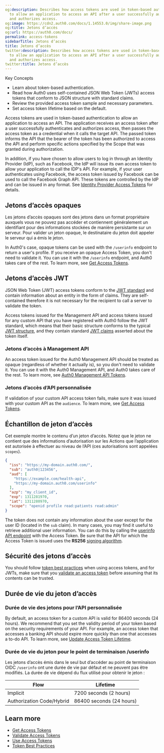```yaml
---
og:description: Describes how access tokens are used in token-based authentication
  to allow an application to access an API after a user successfully authenticates
  and authorizes access.
og:image: https://cdn2.auth0.com/docs/1.14553.0/img/share-image.png
og:title: Jetons d’accès
og:url: https://auth0.com/docs/
permalink: access-tokens
sidebarTitle: Jetons d’accès
title: Jetons d’accès
twitter:description: Describes how access tokens are used in token-based authentication
  to allow an application to access an API after a user successfully authenticates
  and authorizes access.
twitter:title: Jetons d’accès
---
```


<Card title="Overview">

Key Concepts

* Learn about token-based authentication.
* Read how Auth0 uses self-contained JSON Web Token (JWTs) access tokens that conform to JSON structure with standard claims.
* Review the provided access token sample and necessary parameters.
* Set access token lifetime based on the default.

</Card>

<Tooltip tip="Access Token: Authorization credential, in the form of an opaque string or JWT, used to access an API." cta="View Glossary" href="/docs/glossary?term=Access+tokens">Access tokens</Tooltip> are used in token-based authentication to allow an application to access an API. The application receives an access token after a user successfully authenticates and authorizes access, then passes the access token as a credential when it calls the target API. The passed token informs the API that the bearer of the token has been authorized to access the API and perform specific actions specified by the <Tooltip tip="Scope: Mechanism that determines actions applications can perform on a user's behalf with information previously created in an online resource." cta="View Glossary" href="/docs/glossary?term=Scope">Scope</Tooltip> that was granted during authorization.

In addition, if you have chosen to allow users to log in through an <Tooltip tip="Identity Provider (IdP): Service that stores and manages digital identities." cta="View Glossary" href="/docs/glossary?term=Identity+Provider+%28IdP%29">Identity Provider (IdP)</Tooltip>, such as Facebook, the <Tooltip tip="Identity Provider (IdP): Service that stores and manages digital identities." cta="View Glossary" href="/docs/glossary?term=IdP">IdP</Tooltip> will issue its own access token to allow your application to call the IDP's API. For example, if your user authenticates using Facebook, the access token issued by Facebook can be used to call the Facebook Graph API. These tokens are controlled by the IdP and can be issued in any format. See [Identity Provider Access Tokens](/docs/secure/tokens/access-tokens/identity-provider-access-tokens) for details.

## Jetons d’accès opaques

Les jetons d’accès opaques sont des jetons dans un format propriétaire auxquels vous ne pouvez pas accéder et contiennent généralement un identifiant pour des informations stockées de manière persistante sur un serveur. Pour valider un jeton opaque, le destinataire du jeton doit appeler le serveur qui a émis le jeton.

In Auth0's case, opaque tokens can be used with the `/userinfo` endpoint to return a user's profile. If you receive an opaque Access Token, you don't need to validate it. You can use it with the `/userinfo` endpoint, and Auth0 takes care of the rest. To learn more, see [Get Access Tokens](/docs/secure/tokens/access-tokens/get-access-tokens).

## Jetons d’accès JWT

<Tooltip tip="JSON Web Token (JWT): Standard ID Token format (and often Access Token format) used to represent claims securely between two parties." cta="View Glossary" href="/docs/glossary?term=JSON+Web+Token">JSON Web Token</Tooltip> (JWT) access tokens conform to the [JWT standard](https://tools.ietf.org/html/rfc7519) and contain information about an entity in the form of claims. They are self-contained therefore it is not necessary for the recipient to call a server to validate the token.

Access tokens issued for the <Tooltip tip="Management API: A product to allow customers to perform administrative tasks." cta="View Glossary" href="/docs/glossary?term=Management+API">Management API</Tooltip> and access tokens issued for any custom API that you have registered with Auth0 follow the JWT standard, which means that their basic structure conforms to the typical [JWT structure](/docs/secure/tokens/json-web-tokens/json-web-token-structure), and they contain standard [JWT claims](/docs/secure/tokens/json-web-tokens/json-web-token-claims) asserted about the token itself.

### Jetons d’accès à Management API

An access token issued for the Auth0 Management API should be treated as opaque (regardless of whether it actually is), so you don't need to validate it. You can use it with the Auth0 Management API, and Auth0 takes care of the rest. To learn more, see [Auth0 Management API Tokens](/docs/secure/tokens/access-tokens/management-api-access-tokens).

### Jetons d’accès d’API personnalisée

If validation of your custom API access token fails, make sure it was issued with your custom API as the `audience`. To learn more, see [Get Access Tokens](/docs/secure/tokens/access-tokens/get-access-tokens).

## Échantillon de jeton d’accès

Cet exemple montre le contenu d’un jeton d’accès. Notez que le jeton ne contient que des informations d’autorisation sur les Actions que l’application est autorisée à effectuer au niveau de l’API (ces autorisations sont appelées `scopes`).

```json lines
{
  "iss": "https://my-domain.auth0.com/",
  "sub": "auth0|123456",
  "aud": [
    "https://example.com/health-api",
    "https://my-domain.auth0.com/userinfo"
  ],
  "azp": "my_client_id",
  "exp": 1311281970,
  "iat": 1311280970,
  "scope": "openid profile read:patients read:admin"
}
```






The token does not contain any information about the user except for the user ID (located in the `sub` claim). In many cases, you may find it useful to retrieve additional user information. You can do this by calling the [userinfo API endpoint](https://auth0.com/docs/api/authentication#get-user-info) with the Access Token. Be sure that the API for which the Access Token is issued uses the **RS256** [signing algorithm](/docs/get-started/applications/signing-algorithms).

## Sécurité des jetons d’accès

You should follow [token best practices](/docs/secure/tokens/token-best-practices) when using access tokens, and for JWTs, make sure that you [validate an access token](/docs/secure/tokens/access-tokens/validate-access-tokens) before assuming that its contents can be trusted.

## Durée de vie du jeton d’accès

### Durée de vie des jetons pour l’API personnalisée

By default, an access token for a custom API is valid for 86400 seconds (24 hours). We recommend that you set the validity period of your token based on the security requirements of your API. For example, an access token that accesses a banking API should expire more quickly than one that accesses a to-do API. To learn more, see [Update Access Token Lifetime](/docs/secure/tokens/access-tokens/update-access-token-lifetime).

### Durée de vie du jeton pour le point de terminaison /userinfo

Les jetons d’accès émis dans le seul but d’accéder au point de terminaison OIDC `/userinfo` ont une durée de vie par défaut et ne peuvent pas être modifiés. La durée de vie dépend du flux utilisé pour obtenir le jeton :

<table class="table"><thead>
<tr>
<th>Flow</th>
<th>Lifetime</th>
</tr>
</thead>
<tbody>
<tr>
<td>Implicit</td>
<td>7200 seconds (2 hours)</td>
</tr>
<tr>
<td>Authorization Code/Hybrid</td>
<td>86400 seconds (24 hours)</td>
</tr>
</tbody>
</table>

## Learn more

* [Get Access Tokens](/docs/secure/tokens/access-tokens/get-access-tokens)
* [Validate Access Tokens](/docs/secure/tokens/access-tokens/validate-access-tokens)
* [Use Access Tokens](/docs/secure/tokens/access-tokens/use-access-tokens)
* [Token Best Practices](/docs/secure/tokens/token-best-practices)